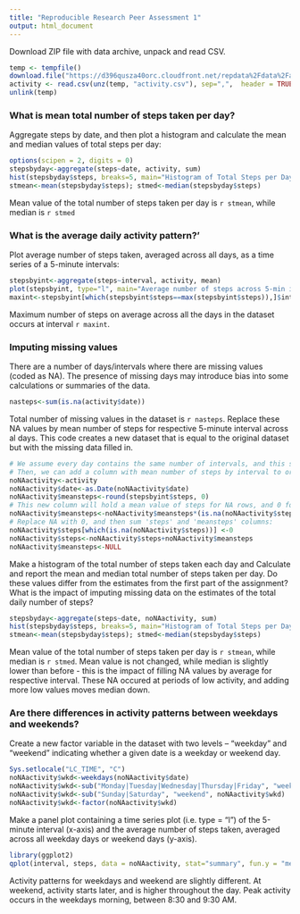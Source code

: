 ```yaml
---
title: "Reproducible Research Peer Assessment 1"
output: html_document
---
```


Download ZIP file with data archive, unpack and read CSV.
```r
temp <- tempfile()
download.file("https://d396qusza40orc.cloudfront.net/repdata%2Fdata%2Factivity.zip", method="curl", temp)
activity <- read.csv(unz(temp, "activity.csv"), sep=",",  header = TRUE, stringsAsFactors=FALSE)
unlink(temp)
```

### What is mean total number of steps taken per day?
Aggregate steps by date, and then plot a histogram and calculate the mean and median values of total steps per day:
```r
options(scipen = 2, digits = 0)
stepsbyday<-aggregate(steps~date, activity, sum)
hist(stepsbyday$steps, breaks=5, main="Histogram of Total Steps per Day", xlab="Total Steps")
stmean<-mean(stepsbyday$steps); stmed<-median(stepsbyday$steps)
```
Mean value of the total number of steps taken per day is `r stmean`, while median is `r stmed`

### What is the average daily activity pattern?'
Plot average number of steps taken, averaged across all days, as a time series of a 5-minute intervals:

```r
stepsbyint<-aggregate(steps~interval, activity, mean)
plot(stepsbyint, type="l", main="Average number of steps across 5-min intervals")
maxint<-stepsbyint[which(stepsbyint$steps==max(stepsbyint$steps)),]$interval
```
Maximum number of steps on average across all the days in the dataset occurs at interval `r maxint`.

### Imputing missing values
There are a number of days/intervals where there are missing values (coded as NA). The presence of missing days may introduce bias into some calculations or summaries of the data.

``` r
nasteps<-sum(is.na(activity$date))
```
Total number of missing values in the dataset is `r nasteps`. Replace these NA values by mean number of steps for respective 5-minute interval across al days. This code creates a new dataset that is equal to the original dataset but with the missing data filled in.
```r
# We assume every day contains the same number of intervals, and this seems to be true. 
# Then, we can add a column with mean number of steps by interval to original dataset:
noNAactivity<-activity
noNAactivity$date<-as.Date(noNAactivity$date)
noNAactivity$meansteps<-round(stepsbyint$steps, 0)
# This new column will hold a mean value of steps for NA rows, and 0 for the rest of rows:
noNAactivity$meansteps<-noNAactivity$meansteps*(is.na(noNAactivity$steps))
# Replace NA with 0, and then sum 'steps' and 'meansteps' columns:
noNAactivity$steps[which(is.na(noNAactivity$steps))] <-0
noNAactivity$steps<-noNAactivity$steps+noNAactivity$meansteps
noNAactivity$meansteps<-NULL
```

Make a histogram of the total number of steps taken each day and Calculate and report the mean and median total number of steps taken per day. Do these values differ from the estimates from the first part of the assignment? What is the impact of imputing missing data on the estimates of the total daily number of steps?

```r
stepsbyday<-aggregate(steps~date, noNAactivity, sum)
hist(stepsbyday$steps, breaks=5, main="Histogram of Total Steps per Day (NA filled)", xlab="Total Steps")
stmean<-mean(stepsbyday$steps); stmed<-median(stepsbyday$steps)
```
Mean value of the total number of steps taken per day is `r stmean`, while median is `r stmed`. Mean value is not changed, while median is slightly lower than before - this is the impact of filling NA values by average for respective interval. These NA occured at periods of low activity, and adding more low values moves median down.

### Are there differences in activity patterns between weekdays and weekends?
Create a new factor variable in the dataset with two levels – “weekday” and “weekend” indicating whether a given date is a weekday or weekend day.

```r
Sys.setlocale("LC_TIME", "C")
noNAactivity$wkd<-weekdays(noNAactivity$date)
noNAactivity$wkd<-sub("Monday|Tuesday|Wednesday|Thursday|Friday", "weekday", noNAactivity$wkd)
noNAactivity$wkd<-sub("Sunday|Saturday", "weekend", noNAactivity$wkd)
noNAactivity$wkd<-factor(noNAactivity$wkd)
```

Make a panel plot containing a time series plot (i.e. type = "l") of the 5-minute interval (x-axis) and the average number of steps taken, averaged across all weekday days or weekend days (y-axis).
```r
library(ggplot2)
qplot(interval, steps, data = noNAactivity, stat="summary", fun.y = "mean", geom="line", color=wkd, ylab="Average number of steps", main="Average number of steps across 5-min intervals")+facet_wrap(~wkd, nrow=2)
```
  
Activity patterns for weekdays and weekend are slightly different. At weekend, activity starts later, and is higher throughout the day. Peak activity occurs in the weekdays morning, between 8:30 and 9:30 AM.
